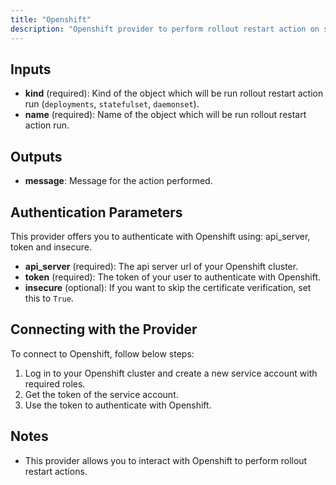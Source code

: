 ```yaml
---
title: "Openshift"
description: "Openshift provider to perform rollout restart action on specific resources."
---
```


## Inputs

- **kind** (required): Kind of the object which will be run rollout restart action run (`deployments`, `statefulset`, `daemonset`).
- **name** (required): Name of the object which will be run rollout restart action run.

## Outputs

- **message**: Message for the action performed.

## Authentication Parameters

This provider offers you to authenticate with Openshift using: api_server, token and insecure.

- **api_server** (required): The api server url of your Openshift cluster.
- **token** (required): The token of your user to authenticate with Openshift.
- **insecure** (optional): If you want to skip the certificate verification, set this to `True`.

## Connecting with the Provider

To connect to Openshift, follow below steps:

1. Log in to your Openshift cluster and create a new service account with required roles.
2. Get the token of the service account.
3. Use the token to authenticate with Openshift.

## Notes

- This provider allows you to interact with Openshift to perform rollout restart actions.
